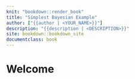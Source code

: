 ```yaml
---
knit: "bookdown::render_book"
title: "Simplest Bayesian Example"
author: ["{{author | <YOUR_NAME>}}"]
description: "{{description | <DESCRIPTION>}}"
site: bookdown::bookdown_site
documentclass: book
---
```


# Welcome {-}
